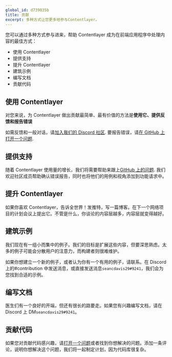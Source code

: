 ```yaml
---
global_id: d739035b
title: 贡献
excerpt: 多种方式让您更多地参与Contentlayer。
---
```


您可以通过多种方式参与进来，帮助 Contentlayer 成为在前端应用程序中处理内容的最佳方式：

- 使用 Contentlayer
- 提供支持
- 提升 Contentlayer
- 建筑示例
- 编写文档
- 贡献代码

## 使用 Contentlayer

对您来说，为 Contentlayer 做出贡献最简单、最有价值的方法是**使用它、提供反馈和报告错误**

如需反馈和一般对话，请[加入我们的 Discord 社区](https://discord.gg/rytFErsARm). 要报告错误，请[在 GitHub 上打开一个问题](https://github.com/contentlayerdev/contentlayer/issues/new).

## 提供支持

随着 Contentlayer 使用量的增长，我们将需要帮助来跟上[GitHub 上的问题](https://github.com/contentlayerdev/contentlayer/issues). 我们欢迎社区成员帮助确认错误报告，同时也将他们的用例和视角添加到功能请求中。

## 提升 Contentlayer

如果你喜欢 Contentlayer，告诉全世界！发推特，写一篇博客。在下一个网络项目的计划会议上提出它。不管是什么，你谈论的内容层越多，内容层就变得越好。

## 建筑示例

我们现在有一组小而集中的例子。我们的目标是扩展这些内容，但要深思熟虑。太多的例子可能会分散用户的注意力，而构建者则很难维护。

如果你想建立一个新的例子，或者认为你有一个有用的例子，请联系。在 Discord 上的#contribution 中发送消息，或直接发送消息`seancdavis29#9241`，我们会为您找到合适的示例。

## 编写文档

医生们有一个良好的开端，但还有很长的路要走。如果您有兴趣编写文档，请在 Discord 上 DM`seancdavis29#9241`。

## 贡献代码

如果您对贡献代码感兴趣，请[打开一个问题](https://github.com/contentlayerdev/contentlayer/issues/new)或者找到你想解决的问题。添加一条评论，说明你想解决这个问题，我们将一起制定计划，因为代码库很复杂。
